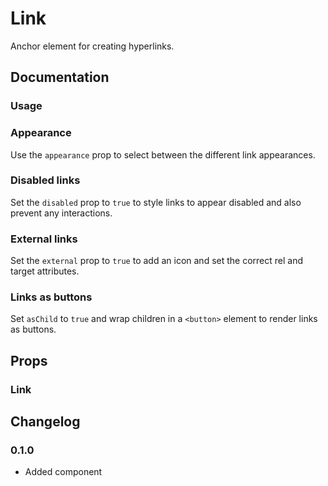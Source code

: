 
# Link

Anchor element for creating hyperlinks.

<Links component="link" />

## Documentation

### Usage

<Demo component="link/usage" />

### Appearance

Use the `appearance` prop to select between the different link appearances.

<Demo component="link/appearance-usage" />

### Disabled links

Set the `disabled` prop to `true` to style links to appear disabled and also prevent any interactions.

<Demo component="link/disabled-usage" />

### External links

Set the `external` prop to `true` to add an icon and set the correct rel and target attributes.

<Demo component="link/external-usage" />

### Links as buttons

Set `asChild` to `true` and wrap children in a `<button>` element to render links as buttons.

<Demo component="link/button-usage" />

## Props

### Link

<PropsTable component="Link" />

## Changelog

### 0.1.0

- Added component
